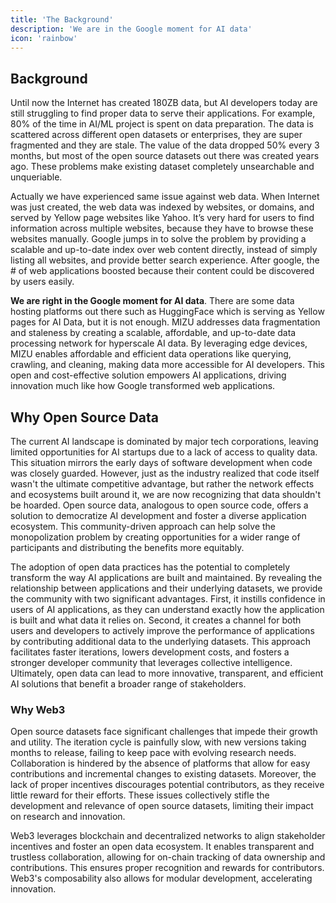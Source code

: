 ```yaml
---
title: 'The Background'
description: 'We are in the Google moment for AI data'
icon: 'rainbow'
---
```


## Background

Until now the Internet has created 180ZB data, but AI developers today are still struggling to find proper data to serve their applications. For example, 80% of the time in AI/ML project is spent on data preparation. The data is scattered across different open datasets or enterprises, they are super fragmented and they are stale. The value of the data dropped 50% every 3 months, but most of the open source datasets out there was created years ago. These problems make existing dataset completely unsearchable and unqueriable.

Actually we have experienced same issue against web data. When Internet was just created, the web data was indexed by websites, or domains, and served by Yellow page websites like Yahoo. It’s very hard for users to find information across multiple websites, because they have to browse these websites manually. Google jumps in to solve the problem by providing a scalable and up-to-date index over web content directly, instead of simply listing all websites, and provide better search experience. After google, the # of web applications boosted because their content could be discovered by users easily.

__We are right in the Google moment for AI data__. There are some data hosting platforms out there such as HuggingFace which is serving as Yellow pages for AI Data, but it is not enough. MIZU addresses data fragmentation and staleness by creating a scalable, affordable, and up-to-date data processing network for hyperscale AI data. By leveraging edge devices, MIZU enables affordable and efficient data operations like querying, crawling, and cleaning, making data more accessible for AI developers. This open and cost-effective solution empowers AI applications, driving innovation much like how Google transformed web applications.

## Why Open Source Data

The current AI landscape is dominated by major tech corporations, leaving limited opportunities for AI startups due to a lack of access to quality data. This situation mirrors the early days of software development when code was closely guarded. However, just as the industry realized that code itself wasn't the ultimate competitive advantage, but rather the network effects and ecosystems built around it, we are now recognizing that data shouldn't be hoarded. Open source data, analogous to open source code, offers a solution to democratize AI development and foster a diverse application ecosystem. This community-driven approach can help solve the monopolization problem by creating opportunities for a wider range of participants and distributing the benefits more equitably.

The adoption of open data practices has the potential to completely transform the way AI applications are built and maintained. By revealing the relationship between applications and their underlying datasets, we provide the community with two significant advantages. First, it instills confidence in users of AI applications, as they can understand exactly how the application is built and what data it relies on. Second, it creates a channel for both users and developers to actively improve the performance of applications by contributing additional data to the underlying datasets. This approach facilitates faster iterations, lowers development costs, and fosters a stronger developer community that leverages collective intelligence. Ultimately, open data can lead to more innovative, transparent, and efficient AI solutions that benefit a broader range of stakeholders.

### Why Web3

Open source datasets face significant challenges that impede their growth and utility. The iteration cycle is painfully slow, with new versions taking months to release, failing to keep pace with evolving research needs. Collaboration is hindered by the absence of platforms that allow for easy contributions and incremental changes to existing datasets. Moreover, the lack of proper incentives discourages potential contributors, as they receive little reward for their efforts. These issues collectively stifle the development and relevance of open source datasets, limiting their impact on research and innovation.

Web3 leverages blockchain and decentralized networks to align stakeholder incentives and foster an open data ecosystem. It enables transparent and trustless collaboration, allowing for on-chain tracking of data ownership and contributions. This ensures proper recognition and rewards for contributors. Web3's composability also allows for modular development, accelerating innovation.

